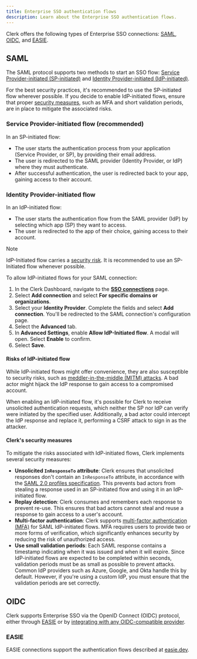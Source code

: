 ```yaml
---
title: Enterprise SSO authentication flows
description: Learn about the Enterprise SSO authentication flows.
---
```


Clerk offers the following types of Enterprise SSO connections: [SAML](#saml), [OIDC](#oidc), and [EASIE](#easie).

## SAML

The SAML protocol supports two methods to start an SSO flow: [Service Provider-initiated (SP-initiated)](#service-provider-initiated-flow-recommended) and [Identity Provider-initiated (IdP-initiated)](#identity-provider-initiated-flow).

For the best security practices, it's recommended to use the SP-initiated flow wherever possible. If you decide to enable IdP-initiated flows, ensure that proper [security measures](#clerks-security-measures), such as MFA and short validation periods, are in place to mitigate the associated risks.

### Service Provider-initiated flow (recommended)

In an SP-initiated flow:

- The user starts the authentication process from your application (Service Provider, or SP), by providing their email address.
- The user is redirected to the SAML provider (Identity Provider, or IdP) where they must authenticate.
- After successful authentication, the user is redirected back to your app, gaining access to their account.

### Identity Provider-initiated flow

In an IdP-initiated flow:

- The user starts the authentication flow from the SAML provider (IdP) by selecting which app (SP) they want to access.
- The user is redirected to the app of their choice, gaining access to their account.

> [!NOTE]
> IdP-Initiated flow carries a [security risk](#risks-of-id-p-initiated-flow). It is recommended to use an SP-Initiated flow whenever possible.

To allow IdP-initiated flows for your SAML connection:

1. In the Clerk Dashboard, navigate to the [**SSO connections**](https://dashboard.clerk.com/last-active?path=user-authentication/sso-connections) page.
1. Select **Add connection** and select **For specific domains or organizations**.
1. Select your **Identity Provider**. Complete the fields and select **Add connection**. You'll be redirected to the SAML connection's configuration page.
1. Select the **Advanced** tab.
1. In **Advanced Settings**, enable **Allow IdP-Initiated flow**. A modal will open. Select **Enable** to confirm.
1. Select **Save**.

#### Risks of IdP-initiated flow

While IdP-initiated flows might offer convenience, they are also susceptible to security risks, such as [meddler-in-the-middle (MITM) attacks](https://en.wikipedia.org/wiki/Man-in-the-middle_attack). A bad actor might hijack the IdP response to gain access to a compromised account.

When enabling an IdP-initiated flow, it's possible for Clerk to receive unsolicited authentication requests, which neither the SP nor IdP can verify were initiated by the specified user. Additionally, a bad actor could intercept the IdP response and replace it, performing a CSRF attack to sign in as the attacker.

#### Clerk's security measures

To mitigate the risks associated with IdP-initiated flows, Clerk implements several security measures:

- **Unsolicited `InResponseTo` attribute**: Clerk ensures that unsolicited responses don't contain an `InResponseTo` attribute, in accordance with the [SAML 2.0 profiles specification](https://docs.oasis-open.org/security/saml/v2.0/saml-profiles-2.0-os.pdf). This prevents bad actors from stealing a response used in an SP-initiated flow and using it in an IdP-initiated flow.
- **Replay detection**: Clerk consumes and remembers each response to prevent re-use. This ensures that bad actors cannot steal and reuse a response to gain access to a user's account.
- **Multi-factor authentication**: Clerk supports [multi-factor authentication (MFA)](/docs/authentication/configuration/sign-up-sign-in-options#multi-factor-authentication) for SAML IdP-initiated flows. MFA requires users to provide two or more forms of verification, which significantly enhances security by reducing the risk of unauthorized access.
- **Use small validation periods**: Each SAML response contains a timestamp indicating when it was issued and when it will expire. Since IdP-initiated flows are expected to be completed within seconds, validation periods must be as small as possible to prevent attacks. Common IdP providers such as Azure, Google, and Okta handle this by default. However, if you're using a custom IdP, you must ensure that the validation periods are set correctly.

## OIDC

Clerk supports Enterprise SSO via the OpenID Connect (OIDC) protocol, either through [EASIE](#easie) or by [integrating with any OIDC-compatible provider](/docs/authentication/enterprise-connections/oidc/custom-provider).

### EASIE

EASIE connections support the authentication flows described at [easie.dev](https://easie.dev).
